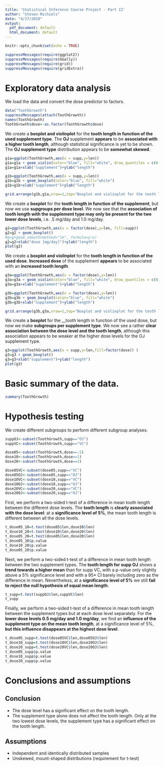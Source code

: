 ```yaml
---
title: 'Statistical Inference Course Project - Part II'
author: "Steven Michiels"
date: "4/17/2020"
output:
  pdf_document: default
  html_document: default
---
```


```r
knitr::opts_chunk$set(echo = TRUE)
```


```r
suppressMessages(require(ggplot2))
suppressMessages(require(GGally))
suppressMessages(require(grid))
suppressMessages(require(gridExtra))
```


# Exploratory data analysis
We load the data and convert the dose predictor to factors.
```r
data("ToothGrowth")
suppressMessages(attach(ToothGrowth))
names(ToothGrowth)
ToothGrowth$dose<-as.factor(ToothGrowth$dose)
```
We create a __boxplot and violinplot__ for the __tooth length in function of the used supplement type__. The __OJ__ supplement __appears__ to be __associated with a higher tooth length__, although statistical significance is yet to be shown. The __OJ supplement type__ distribution appears to be __somewhat skewed__.
```r
g1a=ggplot(ToothGrowth,aes(x = supp,y=len)) 
g1a=g1a + geom_violin(color="blue", fill="white", draw_quantiles = c(0.25, 0.5, 0.75),scale = "count")
g1a=g1a+xlab("supplement")+ylab("length")

g1b=ggplot(ToothGrowth,aes(x = supp,y=len)) 
g1b=g1b + geom_boxplot(color="blue", fill="white")
g1b=g1b+xlab("supplement")+ylab("length")

grid.arrange(g1b,g1a,nrow=1,top="Boxplot and violinplot for the tooth length per supplement type")
```

We create a __boxplot__ for the __tooth length in function of the supplement__, but now we use __supgroups per dose level__. 
We now see that the __association of tooth length with the supplement type may only be present for the two lower dose levels__, i.e. .5 mg/day and 1.0 mg/day.

```r
g2=ggplot(ToothGrowth,aes(x = factor(dose),y=len, fill=supp)) 
g2=g2 + geom_boxplot()
#g=g+geom_smooth(method="lm", formula=y~x)
g2=g2+xlab("dose [mg/day]")+ylab("length")
plot(g2)
```

We create a __boxplot and violinplot__ for the __tooth length in function of the used dose__. __Increased dose__ of the supplement __appears__ to be associated with an __increased tooth length__.  
```r

g3a=ggplot(ToothGrowth,aes(x = factor(dose),y=len)) 
g3a=g3a + geom_violin(color="blue", fill="white", draw_quantiles = c(0.25, 0.5, 0.75),scale = "count")
g3a=g3a+xlab("supplement")+ylab("length")

g3b=ggplot(ToothGrowth,aes(x = factor(dose),y=len)) 
g3b=g3b + geom_boxplot(color="blue", fill="white")
g3b=g3b+xlab("supplement")+ylab("length")

grid.arrange(g3b,g3a,nrow=1,top="Boxplot and violinplot for the tooth length per supplement type")
```

We create a __boxplot__ for the __tooth length in function of the used dose, but now we make __subgroups per supplement type__. We now see a rather __clear association between the dose level and the tooth length__, although this association appears to be weaker at the higher dose levels for the OJ supplement type. 

```r
g3=ggplot(ToothGrowth,aes(x = supp,y=len,fill=factor(dose)) )
g3=g3 + geom_boxplot()
g3=g3+xlab("supplement")+ylab("length")
plot(g3)
```

# Basic summary of the data.
```r
summary(ToothGrowth)
```

# Hypothesis testing

We create different subgroups to perform different subgroup analyses.
```r
suppOJ<-subset(ToothGrowth,supp=="OJ")
suppVC<-subset(ToothGrowth,supp=="VC")

dose05<-subset(ToothGrowth,dose==.5)
dose10<-subset(ToothGrowth,dose==1)
dose20<-subset(ToothGrowth,dose==2)

dose05VC<-subset(dose05,supp=="VC")
dose05OJ<-subset(dose05,supp=="OJ")
dose10VC<-subset(dose10,supp=="VC")
dose10OJ<-subset(dose10,supp=="OJ")
dose20VC<-subset(dose20,supp=="VC")
dose20OJ<-subset(dose20,supp=="OJ")

```

First, we perform a two-sided t-test of a difference in mean tooth length between the different dose levels. The __tooth length__ is __clearly associated with the dose level__: at a __significance level of 5%__, the mean tooth length is different between all the dose levels.

```r
t_dose05_10=t.test(dose05$len,dose10$len)
t_dose10_20=t.test(dose10$len,dose20$len)
t_dose05_20=t.test(dose05$len,dose20$len)
t_dose05_10$p.value
t_dose10_20$p.value
t_dose05_20$p.value
```


Next, we perform a two-sided t-test of a difference in mean tooth length between the two supplement types.
The __tooth length for supp OJ__ shows a __trend towards a higher mean__ than for supp VC, with a p-value only slightly above a 5% significance level and with a 95* CI barely including zero as the difference in mean. Nevertheless, at a __significance level of 5%__ we still __fail to reject the null hypothesis of equal mean length__. 
```r
t_supp=t.test(suppOJ$len,suppVC$len)
t_supp
```

Finally, we perform a two-sided t-test of a difference in mean tooth length between the supplement types but at each dose level separately. For the __lower dose levels 0.5 mg/day and 1.0 mg/day__, we find an __influence of the supplement type on the mean tooth length__, at a significance level of 5%, __but this influence disappears at the highest dose level__.
```r
t_dose05_supp=t.test(dose05VC$len,dose05OJ$len)
t_dose10_supp=t.test(dose10VC$len,dose10OJ$len)
t_dose20_supp=t.test(dose20VC$len,dose20OJ$len)
t_dose05_supp$p.value
t_dose10_supp$p.value
t_dose20_supp$p.value
```


# Conclusions and assumptions
## Conclusion
* The dose level has a significant effect on the tooth length.
* The supplement type alone does not affect the tooth length. Only at the two lowest dose levels, the supplement type has a significant effect on the tooth length. 

## Assumptions

* Independent and identically distributed samples
* Unskewed, mount-shaped distributions (requirement for t-test)



